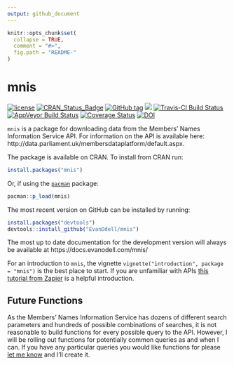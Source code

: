 ```yaml
---
output: github_document
---
```


<!-- README.md is generated from README.Rmd. Please edit that file -->

```r
knitr::opts_chunk$set(
  collapse = TRUE,
  comment = "#>",
  fig.path = "README-"
)
```

# mnis
[![license](https://img.shields.io/github/license/mashape/apistatus.svg)](https://github.com/evanodell/mnis/blob/master/LICENSE)
[![CRAN_Status_Badge](https://www.r-pkg.org/badges/version/mnis)](https://cran.r-project.org/package=mnis)
[![GitHub tag](https://img.shields.io/github/tag/evanodell/mnis.svg)](https://github.com/evanodell/mnis)
[![](https://cranlogs.r-pkg.org/badges/grand-total/mnis)](https://dgrtwo.shinyapps.io/cranview/)
[![Travis-CI Build Status](https://travis-ci.org/evanodell/mnis.svg?branch=master)](https://travis-ci.org/evanodell/mnis)
[![AppVeyor Build Status](https://ci.appveyor.com/api/projects/status/github/evanodell/mnis?branch=master&svg=true)](https://ci.appveyor.com/project/evanodell/mnis)
[![Coverage Status](https://img.shields.io/codecov/c/github/evanodell/mnis/master.svg)](https://codecov.io/github/evanodell/mnis?branch=master)
[![DOI](https://zenodo.org/badge/76553907.svg)](https://zenodo.org/badge/latestdoi/76553907)

`mnis` is a package for downloading data from the Members' Names Information Service API. For information on the API is available here: http://data.parliament.uk/membersdataplatform/default.aspx.

The package is available on CRAN. To install from CRAN run:

```r
install.packages("mnis")
```

Or, if using the [`pacman`](https://CRAN.R-project.org/package=pacman) package:

```r
pacman::p_load(mnis)
```


The most recent version on GitHub can be installed by running:

```r
install.packages("devtools")
devtools::install_github("EvanOdell/mnis")
```

The most up to date documentation for the development version will always be available at https://docs.evanodell.com/mnis/

For an introduction to `mnis`, the vignette `vignette("introduction", package = "mnis")` is the best place to start. If you are unfamiliar with APIs [this tutorial from Zapier](https://zapier.com/learn/apis/) is a helpful introduction.

## Future Functions

As the Members' Names Information Service has dozens of different search parameters and hundreds of possible combinations of searches, it is not reasonable to build functions for every possible query to the API. However, I will be rolling out functions for potentially common queries as and when I can. If you have any particular queries you would like functions for please [let me know](mailto:evanodell91@gmail.com) and I'll create it.
